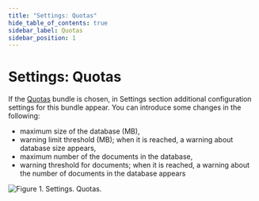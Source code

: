 ```yaml
---
title: "Settings: Quotas"
hide_table_of_contents: true
sidebar_label: Quotas
sidebar_position: 1
---
```



# Settings: Quotas

If the [Quotas](../../../server/bundles/quotas.mdx) bundle is chosen, in Settings section additional configuration settings for this bundle appear. You can introduce some changes in the following:

- maximum size of the database (MB),
- warning limit threshold (MB); when it is reached, a warning about database size appears,
- maximum number of the documents in the database,
- warning threshold for documents; when it is reached, a warning about the number of documents in the database appears

![Figure 1. Settings. Quotas.](./assets/settings-quotas-1.png) 
